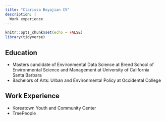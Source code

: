 ```yaml
---
title: "Clarissa Boyajian CV"
description: |
  Work experience
---
```


```r
knitr::opts_chunk$set(echo = FALSE)
library(tidyverse)
```

## Education
- Masters candidate of Environmental Data Science at Brend School of Environmental Science and Management at University of California Santa Barbara
- Bachelors of Arts: Urban and Environmental Policy at Occidental College


## Work Experience
- Koreatown Youth and Community Center
- TreePeople

